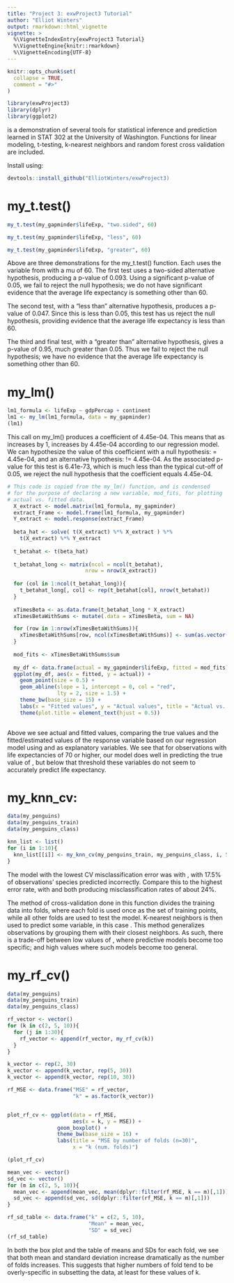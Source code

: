 ```yaml
---
title: "Project 3: exwProject3 Tutorial"
author: "Elliot Winters"
output: rmarkdown::html_vignette
vignette: >
  %\VignetteIndexEntry{exwProject3 Tutorial}
  %\VignetteEngine{knitr::rmarkdown}
  %\VignetteEncoding{UTF-8}
---
```


```r
knitr::opts_chunk$set(
  collapse = TRUE,
  comment = "#>"
)
```

```r
library(exwProject3)
library(dplyr)
library(ggplot2)
```

\code{exwProject3} is a demonstration of several tools for statistical inference and
prediction learned in STAT 302 at the University of Washington. Functions for
linear modeling, t-testing, k-nearest neighbors and random forest
cross validation are included.

Install \code{exwProject3} using:

```r
devtools::install_github("ElliotWinters/exwProject3)
```

# my_t.test()

```r
my_t.test(my_gapminder$lifeExp, "two.sided", 60)

my_t.test(my_gapminder$lifeExp, "less", 60)

my_t.test(my_gapminder$lifeExp, "greater", 60)

```

Above are three demonstrations for the my_t.test() function. Each uses the 
\code{lifeExp} variable from \code{my_gapminder} with a mu of 60. The first test
uses a two-sided alternative hypothesis, producing a p-value of 0.093. Using a
significant p-value of 0.05, we fail to reject the null hypothesis; we do not
have significant evidence that the average life expectancy is something other
than 60.

The second test, with a "less than" alternative hypothesis, produces a p-value
of 0.047. Since this is less than 0.05, this test has us reject the null hypothesis, 
providing evidence that the average life expectancy is less than 60.

The third and final test, with a "greater than" alternative hypothesis, gives
a p-value of 0.95, much greater than 0.05. Thus we fail to reject the null
hypothesis; we have no evidence that the average life expectancy is something other
than 60.

# my_lm()

```r
lm1_formula <- lifeExp ~ gdpPercap + continent
lm1 <- my_lm(lm1_formula, data = my_gapminder)
(lm1)
```

This call on my_lm() produces a \code{gdpPercap} coefficient of 4.45e-04. This
means that as \code{gdpPercap} increases by 1, \code{lifeExp} increases by
4.45e-04 according to our regression model. We can hypothesize the value
of this \code{gdpPercap} coefficient with a null hypothesis: = 4.45e-04, and
an alternative hypothesis: != 4.45e-04. As the associated p-value for this test
is 6.41e-73, which is much less than the typical cut-off of 0.05, we reject the
null hypothesis that the coefficient equals 4.45e-04.

```r

# This code is copied from the my_lm() function, and is condensed
# for the purpose of declaring a new variable, mod_fits, for plotting
# actual vs. fitted data. 
  X_extract <- model.matrix(lm1_formula, my_gapminder)
  extract_Frame <- model.frame(lm1_formula, my_gapminder)
  Y_extract <- model.response(extract_Frame)
  
  beta_hat <- solve( t(X_extract) %*% X_extract ) %*% 
    t(X_extract) %*% Y_extract  
  
  t_betahat <- t(beta_hat)
  
  t_betahat_long <- matrix(ncol = ncol(t_betahat),
                         nrow = nrow(X_extract))
  
  for (col in 1:ncol(t_betahat_long)){
    t_betahat_long[, col] <- rep(t_betahat[col], nrow(t_betahat))
  }
  
  xTimesBeta <- as.data.frame(t_betahat_long * X_extract)
  xTimesBetaWithSums <- mutate(.data = xTimesBeta, sum = NA)

  for (row in 1:nrow(xTimesBetaWithSums)){
    xTimesBetaWithSums[row, ncol(xTimesBetaWithSums)] <- sum(as.vector(as.numeric(xTimesBeta[row,])))
  }
  
  mod_fits <- xTimesBetaWithSums$sum
  
  my_df <- data.frame(actual = my_gapminder$lifeExp, fitted = mod_fits)
  ggplot(my_df, aes(x = fitted, y = actual)) +
    geom_point(size = 0.5) +
    geom_abline(slope = 1, intercept = 0, col = "red", 
                lty = 2, size = 1.5) + 
    theme_bw(base_size = 15) +
    labs(x = "Fitted values", y = "Actual values", title = "Actual vs. Fitted") +
    theme(plot.title = element_text(hjust = 0.5))
  
```

Above we see actual and fitted values, comparing the true \code{lifeExp}
values and the fitted/estimated values of the response variable 
\code{lifeExp} based on our regression model using \code{gdpPercap} and
\code{continent} as explanatory variables. We see that for observations with
life expectancies of 70 or higher, our model does well in predicting the true
value of \code{lifeExp}, but below that threshold these variables do not
seem to accurately predict life expectancy.

# my_knn_cv:

```r
data(my_penguins)
data(my_penguins_train)
data(my_penguins_class)

knn_list <- list()
for (i in 1:10){
  knn_list[[i]] <- my_knn_cv(my_penguins_train, my_penguins_class, i, 5)
}
```

The model with the lowest CV misclassification error was with \code{k_nn = 1},
with 17.5% of observations' species predicted incorrectly. Compare this to the
highest error rate, with \code{k_nn = 4} and \code{k_nn = 5} both producing
misclassification rates of about 24%.

The method of cross-validation done in this function divides the training
data into \code{k_cv} folds, where each fold is used once as the set of
training points, while all other folds are used to test the \code{knn} model.
K-nearest neighbors is then used to predict some variable, in this case
\code{species}. This method generalizes observations by grouping them with their
closest \code{k_nn} neighbors. As such, there is a trade-off between low values
of \code{k_nn}, where predictive models become too specific; and high values
where such models become too general.

# my_rf_cv()

```r
data(my_penguins)
data(my_penguins_train)
data(my_penguins_class)

rf_vector <- vector()
for (k in c(2, 5, 10)){
  for (j in 1:30){
    rf_vector <- append(rf_vector, my_rf_cv(k))
  }
}

k_vector <- rep(2, 30)
k_vector <- append(k_vector, rep(5, 30))
k_vector <- append(k_vector, rep(10, 30))

rf_MSE <- data.frame("MSE" = rf_vector,
                     "k" = as.factor(k_vector))


plot_rf_cv <- ggplot(data = rf_MSE,
                     aes(x = k, y = MSE)) +
                geom_boxplot() +
                theme_bw(base_size = 16) + 
                labs(title = "MSE by number of folds (n=30)",
                     x = "k (num. folds)")

```

```r
(plot_rf_cv)

mean_vec <- vector()
sd_vec <- vector()
for (m in c(2, 5, 10)){
  mean_vec <- append(mean_vec, mean(dplyr::filter(rf_MSE, k == m)[,1]))
  sd_vec <- append(sd_vec, sd(dplyr::filter(rf_MSE, k == m)[,1]))
}

rf_sd_table <- data.frame("k" = c(2, 5, 10),
                          "Mean" = mean_vec,
                          "SD" = sd_vec)
(rf_sd_table)
```

In both the box plot and the table of means and SDs for each fold, we see that
both mean and standard deviation increase dramatically as the number of folds
increases. This suggests that higher numbers of fold tend to be overly-specific
in subsetting the data, at least for these values of k.


